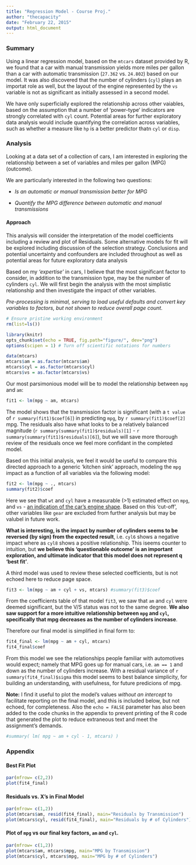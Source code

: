 ```yaml
---
title: "Regression Model - Course Proj."
author: "thecapacity"
date: "February 22, 2015"
output: html_document
---
```


### Summary

Using a linear regression model, based on the `mtcars` dataset provided by R, we found that a car with manual transmission yields more miles per gallon than a car with automatic transmission (`27.362` vs. `24.802`) based on our model. It was also discovered that the number of cylinders (`cyl`) plays an importat role as well, but the layout of the engine represented by the `vs` variable is not as significant as initially assessed in a second model.

We have only superficially explored the relationship across other vaiables, based on the assumption that a number of 'power-type' indicators are strongly correlated with `cyl` count. Potential areas for further exploratory data analysis would include quantifying the correlation across variables, such as whether a measure like `hp` is a better predictor thatn `cyl` or `disp`.

### Analysis

Looking at a data set of a collection of cars, I am interested in exploring the relationship between a set of variables and miles per gallon (MPG) (outcome).

We are particularly interested in the following two questions:

* *Is an automatic or manual transmission better for MPG*

* *Quantify the MPG difference between automatic and manual transmissions*

#### Approach

This analysis will consider the interpretation of the model coefficients including a review and plot of Residuals. Some alternative models for fit will be explored including discussion of the selection strategy. Conclusions and potential uncertainty and confounders are included throughout as well as potential areas for future exploratory data analysis

Based on my *'expertise'* in cars, I believe that the most significant factor to consider, in addition to the transmission type, may be the number of cylinders `cyl`. We will first begin the analysis with the most simplistic relationship and then investigate the impact of other variables.

*Pre-processing is minimal, serving to load useful defaults and convert key variables to factors, but not shown to reduce overall page count.*
```r
# Ensure pristine working environment
rm(list=ls())

library(knitr)
opts_chunk$set(echo = TRUE, fig.path="figure/", dev="png")
options(scipen = 1) # Turn off scientific notations for numbers

data(mtcars)
mtcars$am = as.factor(mtcars$am)
mtcars$cyl = as.factor(mtcars$cyl)
mtcars$vs = as.factor(mtcars$vs)
```

Our most parsimonious model will be to model the relationship between `mpg` and `am`:
```r
fit1 <- lm(mpg ~ am, mtcars)
```

The model shows that the transmission factor is significant (with a `t value` of ```r summary(fit1)$coef[6]```) in predicting `mpg`, by ```r summary(fit1)$coef[2]``` mpg. The residuals also have what looks to be a relatively balanced magnitude (```r summary(summary(fit1)$residuals)[1]``` - ```r summary(summary(fit1)$residuals)[6]```), but we will save more thorough review of the residuals once we feel more confidant in the completed model. 

Based on this initial analysis, we feel it would be useful to compare this directed approach to a generic 'kitchen sink' approach, modeling the `mpg` impact as a function of all variables via the following model:
```r
fit2 <- lm(mpg ~ ., mtcars)
summary(fit2)$coef
```

Here we see that `wt` and `cyl` have a measurable (>1) estimated effect on `mpg`, and `vs` - [an indication of the car's engine shape](http://stackoverflow.com/questions/18617174/r-mtcars-dataset-meaning-of-vs-variable). Based on this 'cut-off', other variables like `gear` are excluded from further analysis but may be valubel in future work.

**What is interesting, is the impact by number of cylinders seems to be reversed (by sign) from the expected result**, i.e. `cyl6` shows a negative impact where as `cyl8` shows a positive relationship. This iseems counter to intuition, but **we believe this 'questionable outcome' is an important exploration, and ultimate indicator that this model does not represent q 'best fit'**.

A third model was used to review these selected coefficients, but is not echoed here to reduce page space.
```r
fit3 <- lm(mpg ~ am + cyl + vs, mtcars) #summary(fit3)$coef
```

From the coefficients table of that model ```fit3```, we saw that `am` and `cyl` were deemed significant, but the V/S status was not to the same degree. **We also saw support for a more intuitive relationship between `mpg` and `cyl`, specifically that mpg decreases as the number of cylinders increase**.

Therefore our final model is simplified in final form to:
```r
fit4_final <- lm(mpg ~ am + cyl, mtcars)
fit4_final$coef
```

From this model we see the relationships people familiar with automotives would expect; namely that MPG goes up for manual cars, i.e. `am == 1` and down as the number of cylinders increase. With a residual variance of ```r summary(fit4_final)$sigma``` this model seems to best balance simplicity, for building an understanding, with usefulness, for future predicions of mpg.

**Note:** I find it useful to plot the model's values *without an intercept* to facilitate reporting on the final model, and this is included below, but not echoed, for completeness. Also the `echo = FALSE` parameter has also been added to the code chunks in the appendix to prevent printing of the R code that generated the plot to reduce extraneous text and meet the assignment's demands.
```r
#summary( lm( mpg ~ am + cyl - 1, mtcars) )
```

### Appendix

#### Best Fit Plot
```r
par(mfrow= c(2,2))
plot(fit4_final)
```

#### Residuals vs. X's in Final Model
```r
par(mfrow= c(1,2))
plot(mtcars$am, resid(fit4_final), main="Residuals by Transmission")
plot(mtcars$cyl, resid(fit4_final), main="Residuals by # of Cylinders")
```

#### Plot of `mpg` vs our final key factors, `am` and `cyl`.
```r
par(mfrow= c(1,2))
plot(mtcars$am, mtcars$mpg, main="MPG by Transmission")
plot(mtcars$cyl, mtcars$mpg, main="MPG by # of Cylinders")
```
